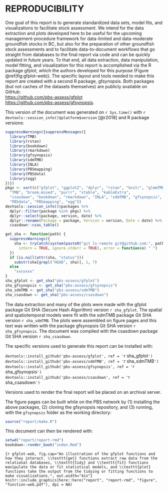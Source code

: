 # REPRODUCIBILITY {#sec:reproducibility}

One goal of this report is to generate standardized data sets, model fits, and
visualizations to facilitate stock assessment. We intend for the data
extraction and plots developed here to be useful for the upcoming
management-procedure framework for data-limited and data-moderate groundfish
stocks in BC, but also for the preparation of other groundfish stock
assessments and to facilitate data-to-document workflows that go straight from
databases to the final report via code and can be quickly updated in future
years. To that end, all data extraction, data manipulation, model fitting, and
visualization for this report is accomplished via the R package gfplot, which
the authors developed for this purpose (Figure \@ref(fig:gfplot-web)). The
specific layout and tools needed to make this report are created with a second
R package, gfsynopsis. Both packages (but not caches of the datasets
themselves) are publicly available on GitHub:\
<https://github.com/pbs-assess/gfplot>\
<https://github.com/pbs-assess/gfsynopsis>.

This version of the document was generated on `r Sys.time()` with
`r devtools::session_info()$platform$version` [@r2018] and R package versions:

```r
suppressWarnings({suppressMessages({
  library(TMB)
  library(rstan)
  library(bookdown)
  library(rmarkdown)
  library(gfsynopsis)
  library(sdmTMB)
  library(INLA)
  library(PBSmapping)
  library(PBSdata)
  library(egg)
})})
pkgs <- sort(c("gfplot", "ggplot2", "dplyr", "rstan", "knitr", "glmmTMB",
  "TMB", "broom.mixed", "purrr", "xtable", "kableExtra",
  "csasdown", "bookdown", "rmarkdown", "INLA", "sdmTMB", "gfsynopsis",
  "PBSdata", "PBSmapping", "egg"))
devtools::session_info()$packages %>%
  dplyr::filter(package %in% pkgs) %>%
  dplyr::select(package, version, date) %>%
  dplyr::rename(Package = package, Version = version, Date = date) %>%
  csasdown::csas_table()
```

```r
get_sha <- function(path) {
  suppressWarnings({
    sha <- tryCatch(system(paste0("git ls-remote git@github.com:", path, ".git"),
      intern = TRUE, ignore.stderr = TRUE), error = function(e) " ")
  })
  if (is.null(attr(sha, "status")))
    substr(sha[grepl("HEAD", sha)], 1, 7)
  else
    "xxxxxxx"
}
sha_gfplot <- get_sha("pbs-assess/gfplot")
sha_gfsynopsis <- get_sha("pbs-assess/gfsynopsis")
sha_sdmTMB <- get_sha("pbs-assess/sdmTMB")
sha_csasdown <- get_sha("pbs-assess/csasdown")
```

The data extraction and many of the plots were made with the gfplot package Git SHA (Secure Hash Algorithm) version ``r sha_gfplot``. The spatial and spatiotemporal models were fit with the sdmTMB package Git SHA version ``r sha_sdmTMB``. The plots were assembled on figure pages and this text was written with the package gfsynopsis Git SHA version ``r sha_gfsynopsis``. The document was compiled with the csasdown package Git SHA version ``r sha_csasdown``.

The specific versions used to generate this report can be installed with:

`devtools::install_github('pbs-assess/gfplot', ref = '`r sha_gfplot`')`\
`devtools::install_github('pbs-assess/sdmTMB', ref = '`r sha_sdmTMB`')`\
`devtools::install_github('pbs-assess/gfsynopsis', ref = '`r sha_gfsynopsis`')`\
`devtools::install_github('pbs-assess/csasdown', ref = '`r sha_csasdown`')`\

\vspace{5mm}
Versions used to render the final report will be placed on an archival server.

The figure pages can be built while on the PBS network by (1) installing the
above packages, (2) cloning the gfsynopsis repository, and (3) running, with the
`gfsynopsis` folder as the working directory:

```r
source("report/make.R")
```

This document can then be rendered with:

```r
setwd("report/report-rmd")
bookdown::render_book("index.Rmd")
```

```{r gfplot-web, fig.cap="An illustration of the gfplot functions and how they interact. \\texttt{get} functions extract raw data from the relational databases, \\texttt{tidy} and \\texttt{fit} functions manipulate the data or fit statistical models, and \\texttt{plot} functions take the output from the tidying or fitting functions to make visualizations.", out.width="4in"}
knitr::include_graphics(here::here("report", "report-rmd", "figure",
    "function-web.pdf"), dpi = NA)
```

\clearpage
